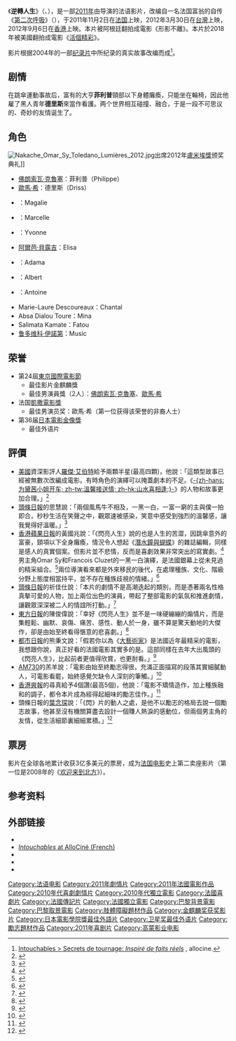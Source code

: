 {{noteTA
|T=zh-tw:逆轉人生;zh-hk:閃亮人生;zh-cn:触不可及 (法国电影);
|1=zh-tw:逆轉人生;zh-hk:閃亮人生;zh-cn:触不可及;
|2=zh-tw:活個精彩;zh-hk:閃亮人生;zh-cn:触不可及;
|3=zh-tw:菲利普;zh-hk:菲臘;zh-cn:菲利普;
|4=zh-tw:德里斯;zh-hk:迪維斯;zh-cn:德里斯;
|5=zh-cn:奥马·希;zh-tw:歐馬·希;zh-hk:奧馬·司;
|6=zh-cn:佛朗索瓦·克鲁塞;zh-tw:佛朗索瓦·克魯塞;zh-hk:法司華·古薩;
|7=zh-cn:奥利维·那卡什;zh-tw:奧利維·那卡什;zh-hk:奧利維耶·拿卡殊;
|8=zh-cn:艾力克·托勒达诺;zh-tw:艾力克·托勒達諾;zh-hk:艾力·多倫達諾;
|9=zh-cn:奥黛丽·弗鲁罗;zh-tw:奧黛麗·弗魯羅;zh-hk:奧黛麗·弗洛特;
|10=zh-cn:安·勒·尼;zh-tw:安·勒·尼;zh-hk:安娜·雷·妮;
}}
{{Other uses list|法國電影|Untouchable的其他意思|Untouchable|逆-{}-轉人生的其他意思|逆轉人生}}
{{Infobox Film
| name           = 逆轉人生
| original_name  = {{lang|fr|Intouchables}}
| image          = The Intouchables.jpg
| caption        = 
| director       = {{le|奥利维·那卡什与艾力克·托勒达诺|Olivier Nakache & Éric Toledano|奥利维·那卡什}}<br />{{le|奥利维·那卡什与艾力克·托勒达诺|Olivier Nakache & Éric Toledano|艾力克·托勒达诺}}
| producer       = Nicolas Duval-Adassovsky<br />Laurent Zeitoun<br />Yann Zenou
| writer         = {{le|奥利维·那卡什与艾力克·托勒达诺|Olivier Nakache & Éric Toledano|奥利维·那卡什}}<br />{{le|奥利维·那卡什与艾力克·托勒达诺|Olivier Nakache & Éric Toledano|艾力克·托勒达诺}}
| starring       = [[佛朗索瓦·克魯塞|佛朗索瓦·克魯塞]]<br />[[歐馬·希|歐馬·希]]
| music          = [[鲁多维科·伊諾第|鲁多维科·伊諾第]]
| cinematography = Mathieu Vadepied	 	
| editing        = Reynald Bertrand
| distributor    = [[高蒙電影公司|高蒙]]
| released       = 2011年11月2日（法國）<br>2012年3月30日（臺灣）<br>2012年9月6日（港澳地區）
| runtime        = 113 分钟
| country        = {{FRA}}
| language       = [[法语|法语]]
| budget         = 950万欧元
| gross          = 2.282亿欧元<br />4.447亿美元<ref>{{Cite web |url=http://www.wulfmansworld.com/Die_besten_Filme/Die_erfolgreichsten_Kinofilme_aller_Zeiten_151_-_175 |title=存档副本 |access-date=2014-02-19 |archive-url=https://archive.is/20130630171329/http://www.wulfmansworld.com/Die_besten_Filme/Die_erfolgreichsten_Kinofilme_aller_Zeiten_151_-_175 |archive-date=2013-06-30 |dead-url=yes }}</ref>
| cn_name        = 触不可及
| tw_name        = 逆轉人生
| hk_name        = 閃亮人生
}}

《'''逆轉人生'''》（{{lang-fr|''''' Intouchables'''''}}、{{lang-en| '''''The Untouchables'''''}}），是一部[[2011年電影|2011年]]由{{le|奥利维·那卡什与艾力克·托勒达诺|Olivier Nakache & Éric Toledano}}导演的法语影片，改编自一名法国富翁的自传《[[第二次呼吸|第二次呼吸]]》（{{lang-fr|'''''Le second souffle'''''}}），于2011年11月2日在[[法国|法国]]上映，2012年3月30日在[[台灣|台灣]]上映，2012年9月6日在[[香港|香港]]上映。本片被阿根廷翻拍成電影《形影不離》。本片於2018年被美國翻拍成電影《[[活個精彩|活個精彩]]》。

影片根据2004年的一部[[纪录片|纪录片]]中所纪录的真实故事改编而成<ref name="allocine">[http://www.allocine.fr/film/fichefilm-182745/secrets-tournage/ Intouchables > Secrets de tournage: ''Inspiré de faits réels''] {{Wayback|url=http://www.allocine.fr/film/fichefilm-182745/secrets-tournage/ |date=20120411082729 }}, allocine.</ref>。

== 剧情 ==
在跳傘運動事故后，富有的大亨'''菲利普'''頸部以下身體癱瘓，只能坐在輪椅，因此他雇了黑人青年'''德里斯'''來當作看護。两个世界相互碰撞、融合，于是一段不可思议的、奇妙的友情诞生了。

== 角色 ==
[[File:Nakache_Omar_Sy_Toledano_Lumières_2012.jpg|thumb]]出席2012年[[盧米埃獎|盧米埃獎]]颁奖典礼]]
* [[佛朗索瓦·克魯塞|佛朗索瓦·克魯塞]]：菲利普（Philippe）
* [[歐馬·希|歐馬·希]]：德里斯（Driss）
* {{link-fr|奧黛麗·弗魯羅|Audrey Fleurot}}：Magalie
* {{link-fr|可洛蒂德·莫勒|Clotilde Mollet}}：Marcelle
* {{link-fr|安·勒·尼|Anne Le Ny}}：Yvonne
* [[阿爾芭·貝露吉|阿爾芭·貝露吉]]：Elisa
* {{link-fr|西里爾·門迪|Cyril Mendy}}：Adama
* {{link-fr|克里斯提安·阿梅里|Christian Ameri}}：Albert
* {{link-fr|葛雷瓜爾·歐斯泰曼|Grégoire Oestermann}}：Antoine
* Marie-Laure Descoureaux：Chantal
* Absa Dialou Toure：Mina
* Salimata Kamate：Fatou
* [[鲁多维科·伊諾第|鲁多维科·伊諾第]]：Music

== 荣誉 ==
* 第24屆[[東京國際電影節|東京國際電影節]]
** 最佳影片金麒麟獎
** 最佳男演員獎（2人）：[[佛朗索瓦·克魯塞|佛朗索瓦·克魯塞]]、[[歐馬·希|歐馬·希]]
* 法国[[凱撒電影獎|凱撒電影獎]]
** 最佳男演员奖：歐馬·希（第一位获得该荣誉的非裔人士）
* 第36届[[日本電影金像獎|日本電影金像獎]]
** 最佳外语片

== 評價 ==
* [[美國|美國]]資深影評人[[羅傑·艾伯特|羅傑·艾伯特]]給予兩顆半星(最高四顆)，他說：「這類型故事已經被無數次改編成電影。有時角色的演繹可以掩蓋劇本的不足。《[[溫馨接送情|-{zh-hans:为黛茜小姐开车; zh-tw:溫馨接送情; zh-hk:山水喜相逢;}-]]》的人物和故事更加合理。」<ref>{{cite web|title=The Intouchables|url=http://rogerebert.suntimes.com/apps/pbcs.dll/article?AID=/20120530/REVIEWS/120539995/|author=Roger Ebert|date=2012年5月20日|publisher=芝加哥太陽報}}</ref>
* [[頭條日報|頭條日報]]的思慧說：「兩個風馬牛不相及，一黑一白，一富一窮的主與僕一拍即合，秒秒生活在笑聲之中，觀眾速被感染，笑意中感受到強烈的溫馨感，讓我覺得好溫暖。」<ref>{{cite web|title=頭條影評——《閃亮人生》讓我很溫暖|url=http://news.hkheadline.com/dailynews/headline_news_detail_columnist.asp?id=205536&section_name=wtt&kw=283|author=思慧|date=2012年9月5日|publisher=頭條日報}}</ref>
* [[蘋果日報_(香港)|香港蘋果日報]]的黃國兆說：「《閃亮人生》說的也是人生的苦澀，因跳傘意外的富豪，頸項以下全身癱瘓，情況令人想起《[[潛水鐘與蝴蝶|潛水鐘與蝴蝶]]》的雜誌編輯，同樣是感人的真實個案。但影片並不悲情，反而是喜劇效果非常突出的寫實劇。<ref>{{cite web|title=蘋影話：《閃亮人生》 寫實劇有突出喜劇效果|url=http://hk.apple.nextmedia.com/entertainment/art/20120830/18003264|date=2012年8月30日|author=黃國兆|publisher=蘋果日報 (香港)}}</ref>男主角Omar Sy和Francois Cluzet的一黑一白演繹，是法國銀幕上從未見過的精采組合。<ref>{{cite web|title= 
* 蘋影話：《閃亮人生》 法國銀幕罕見精采演繹|url=http://hk.apple.nextmedia.com/entertainment/art/20120901/18004902|date=2012年9月1日|author=黃國兆|publisher=蘋果日報 (香港)}}</ref>兩位導演看來都是外來移民的後代，在處理種族、文化、階級分野上態度相當持平，並不存在種族歧視的情緒。」<ref>{{cite web|title=蘋影話：《閃亮人生》 超越種族和階級的鴻溝|url=http://hk.apple.nextmedia.com/entertainment/art/20120906/18008746|author=黃國兆|date=2012年9月6日|publisher=蘋果日報 (香港)}}</ref>
* [[頭條日報|頭條日報]]的祈佳仕說：「本片的劇情不是高潮迭起的類別，而是憑著兩名性格真摰可愛的人物，加上兩位出色的演員，帶起了整部電影的氣氛和推進劇情，讓觀眾深深被二人的情誼所打動。」<ref>{{cite web|title=《閃亮人生》︰戲裏戲外皆真心|url=http://blogcity.me/blog/reply_blog_express.asp?f=X5U3QSP2LC209597&id=453892|author=祈佳仕|date=2012年9月2日|publisher=頭條日報|access-date=2012年9月7日|archive-url=https://web.archive.org/web/20160304200036/http://blogcity.me/blog/reply_blog_express.asp?f=X5U3QSP2LC209597&id=453892|archive-date=2016年3月4日|dead-url=no}}</ref>
* [[東方日報|東方日報]]的陳俊偉說：「幸好《閃亮人生》並不是一味硬繃繃的煽情片，而是集輕鬆、幽默、哀傷、痛苦、感性、動人於一身，雖不算是驚天動地的大傑作，卻是由始至終看得愜意的悲喜劇。」<ref>{{cite web|title=低等生活：閃亮人生VS愛情人生|url=http://orientaldaily.on.cc/cnt/lifestyle/20120905/00328_001.html|author=陳俊偉|date=2012年9月5日|publisher=東方日報|access-date=2012年9月7日|archive-url=https://web.archive.org/web/20120907011621/http://orientaldaily.on.cc/cnt/lifestyle/20120905/00328_001.html|archive-date=2012年9月7日|dead-url=no}}</ref>
* [[都市日報|都市日報]]的熊秉文說：「假若你以為《[[艺术家_(电影)|大藝術家]]》是法國近年最精采的電影，我想跟你說，真正好看的法國電影其實多的是。這部同樣在去年大出風頭的《閃亮人生》，比起前者更值得欣賞，也更耐看。」<ref>{{cite web|title=《閃亮人生》動，不動，都感動你|url=http://www.metrohk.com.hk/index.php?cmd=detail&id=194521|author=熊秉文|date=2012年9月7日|publisher=都市日報|access-date=2012年9月7日|archive-url=https://web.archive.org/web/20151123034300/http://www.metrohk.com.hk/index.php?cmd=detail&id=194521|archive-date=2015年11月23日|dead-url=no}}</ref>
* [[AM730|AM730]]的羔羊說：「電影由始至終勵志得很，充滿正面描寫的段落其實細膩動人，可電影看罷，始終感覺欠缺令人深刻的筆觸。」<ref>{{cite web|title=羔羊 - 羔羊 《閃亮人生》的輕觸情誼|url=http://www.am730.com.hk/article.php?article=120493&d=1838|author=羔羊|date=2012年9月7日|publisher=AM730|access-date=2012年9月7日|archive-url=https://web.archive.org/web/20160304221624/http://www.am730.com.hk/article.php?article=120493&d=1838|archive-date=2016年3月4日|dead-url=no}}</ref>
* [[爽報_(香港)|香港爽報]]的尋真給予4個讚(最高5個)，他說：「電影不矯情造作，加上種族融和的調子，都令本片成為經得起細味的勵志佳作。」<ref>{{cite web|title=爽影評：《閃亮人生》　完美的諧和|url=http://www.sharpdaily.hk/article/entertain/20120912/133055/%E7%88%BD%E5%BD%B1%E8%A9%95-%E9%96%83%E4%BA%AE%E4%BA%BA%E7%94%9F-%E5%AE%8C%E7%BE%8E%E7%9A%84%E8%AB%A7%E5%92%8C|author=尋真|date=2012年9月12日|publisher=爽報 (香港)|access-date=2012年9月12日|archive-date=2020年6月15日|archive-url=https://web.archive.org/web/20200615193346/http://www.sharpdaily.hk/article/entertain/20120912/133055/%E7%88%BD%E5%BD%B1%E8%A9%95-%E9%96%83%E4%BA%AE%E4%BA%BA%E7%94%9F-%E5%AE%8C%E7%BE%8E%E7%9A%84%E8%AB%A7%E5%92%8C|dead-url=yes}}</ref>
* 頭條日報的[[葉念琛|葉念琛]]說：「《閃》片的動人之處，是他不以勵志的格局去說一個勵志故事，他甚至沒有機關算盡去設計一個賺人熱淚的感動位，但兩個男主角的友情，從生活細節裏細細累積。」<ref>{{cite web|title=《閃亮人生》|url=http://blogcity.me/blog/list_blog_express.asp?f=DW4JZ5CAGU120803|date=2012年9月21日|author=葉念琛|publisher=頭條日報|access-date=2012年9月24日|archive-url=https://web.archive.org/web/20121009172319/http://blogcity.me/blog/list_blog_express.asp?f=DW4JZ5CAGU120803|archive-date=2012年10月9日|dead-url=no}}</ref>

== 票房 ==
影片在全球各地累计收获3亿多美元的票房，成为[[法国电影|法国电影]]史上第二卖座影片（第一位是2008年的《[[欢迎来到北方|欢迎来到北方]]》）。

== 参考资料 ==
<references />

==外部链接==
* {{IMDb title|1675434}}
* [http://www.allocine.fr/film/fichefilm_gen_cfilm=182745.html ''Intouchables'' at [[AlloCiné|AlloCiné]] (French)] {{Wayback|url=http://www.allocine.fr/film/fichefilm_gen_cfilm=182745.html |date=20210311234618 }}
* {{Rotten Tomatoes|intouchables|The Intouchables}}
* {{mojo title|intouchables|The Intouchables}}
* {{豆瓣|6786002}}
{{东京大奖}}
{{DEFAULTSORT:Intouchables}}
[[Category:法语电影|Category:法语电影]]
[[Category:2011年劇情片|Category:2011年劇情片]]
[[Category:2011年法國電影作品|Category:2011年法國電影作品]]
[[Category:2010年代喜劇劇情片|Category:2010年代喜劇劇情片]]
[[Category:2010年代獨立電影|Category:2010年代獨立電影]]
[[Category:法國喜劇片|Category:法國喜劇片]]
[[Category:法國傳記片|Category:法國傳記片]]
[[Category:法國獨立電影|Category:法國獨立電影]]
[[Category:巴黎背景電影|Category:巴黎背景電影]]
[[Category:巴黎取景電影|Category:巴黎取景電影]]
[[Category:肢體障礙題材作品|Category:肢體障礙題材作品]]
[[Category:金麒麟奖获奖影片|Category:金麒麟奖获奖影片]]
[[Category:日本電影學院獎最佳外語片|Category:日本電影學院獎最佳外語片]]
[[Category:卫星奖最佳外语片|Category:卫星奖最佳外语片]]
[[Category:勵志題材作品|Category:勵志題材作品]]
[[Category:2011年喜剧片|Category:2011年喜剧片]]
[[Category:高蒙影业电影|Category:高蒙影业电影]]